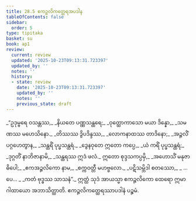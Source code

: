 ```yaml
---
title: 28.5 ဧကဉ္ဇလိကတ္ထေရအပဒါန
tableOfContents: false
sidebar:
  order: 5
type: tipitaka
basket: su
book: ap1
review:
  current: review
  updated: '2025-10-23T09:13:31.723397'
  updated_by: ''
  notes: ''
  history:
  - state: review
    date: '2025-10-23T09:13:31.723397'
    updated_by: ''
    notes: ''
    previous_state: draft
---
```



<ReviewStatus review={frontmatter.review} showDetails={true} />

<HypothesisAnnotation frontmatter={frontmatter} />

<DynamicBreadcrumb />

<Division number="19" book="ap1" e="ch" v="20" p="267">

<Paragraph number="3249" type="verses" book="ap1">
_“ဥဒုမ္ဗရေ ဝသန္တဿ,_  
_နိယတေ ပဏ္ဏသန္ထရေ;_  
_ဝုတ္ထောကာသော မယာ ဒိန္နော,_  
_သမဏဿ မဟေသိနော._  

</Paragraph>

</Division>
<Division number="20" book="ap1" e="ch" v="20" p="267">

<Paragraph number="3250" type="verses" book="ap1">
_တိဿဿ ဒွိပဒိန္ဒဿ,_  
_လောကနာထဿ တာဒိနော;_  
_အဉ္ဇလိံ ပဂ္ဂဟေတွာန,_  
_သန္ထရိံ ပုပ္ဖသန္ထရံ._  

</Paragraph>

</Division>
<Division number="21" book="ap1" e="ch" v="20" p="267">

<Paragraph number="3251" type="verses" book="ap1">
_ဒွေနဝုတေ ဣတော ကပ္ပေ,_  
_ယံ ကရိံ ပုပ္ဖသန္ထရံ;_  
_ဒုဂ္ဂတိံ နာဘိဇာနာမိ,_  
_သန္ထရဿ ဣဒံ ဖလံ._  

</Paragraph>

</Division>
<Division number="22" book="ap1" e="ch" v="20" p="267">

<Paragraph number="3252" type="verses" book="ap1">
ဣတော စုဒ္ဒသကပ္ပမှိ,_  
_အဟောသိံ မနုဇာဓိပေါ;_  
_ဧကအဉ္ဇလိကော နာမ,_  
_စက္ကဝတ္တီ မဟဗ္ဗလော._  

</Paragraph>

</Division>
<Division number="23" book="ap1" e="ch" v="20" p="267">

<Paragraph number="3253" type="verses" book="ap1">
_ပဋိသမ္ဘိဒါ စတဿော,_  
_ …ပေ… _  
_ကတံ ဗုဒ္ဓဿ သာသနံ”._  

</Paragraph>

<Paragraph number="3254" book="ap1">
ဣတ္ထံ သုဒံ အာယသ္မာ ဧကဉ္ဇလိကော ထေရော ဣမာ ဂါထာယော အဘာသိတ္ထာတိ.

</Paragraph>
</Division>

<Paragraph number="3255" type="center" book="ap1">
ဧကဉ္ဇလိကတ္ထေရဿာပဒါနံ ပဉ္စမံ.
</Paragraph>